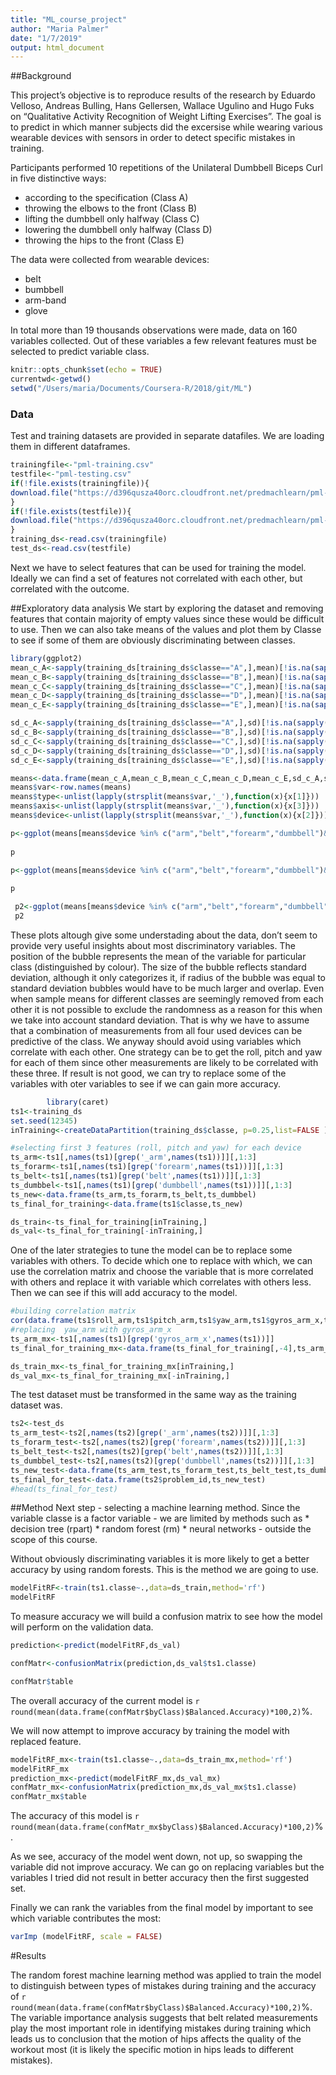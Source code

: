 ```yaml
---
title: "ML_course_project"
author: "Maria Palmer"
date: "1/7/2019"
output: html_document
---
```

##Background

This project's objective is to reproduce results of the research by Eduardo Velloso, Andreas Bulling, Hans Gellersen, Wallace Ugulino and Hugo Fuks on "Qualitative Activity Recognition of Weight Lifting Exercises". 
The goal is to predict in which manner subjects did the excersise while wearing various wearable devices with sensors in order to detect specific mistakes in training.  

Participants performed 10 repetitions of the Unilateral Dumbbell Biceps Curl in five distinctive ways: 

* according to the specification (Class A) 
* throwing the elbows to the front (Class B) 
* lifting the dumbbell only halfway (Class C) 
* lowering the dumbbell only halfway (Class D) 
* throwing the hips to the front (Class E)

The data were collected from wearable devices:

* belt
* bumbbell
* arm-band
* glove

In total more than 19 thousands observations were made, data on 160 variables collected. Out of these variables a few relevant features must be selected to predict variable class. 

```r
knitr::opts_chunk$set(echo = TRUE)
currentwd<-getwd()
setwd("/Users/maria/Documents/Coursera-R/2018/git/ML")
```

### Data 

Test and training datasets are provided in separate datafiles. We are loading them in different dataframes.

```r
trainingfile<-"pml-training.csv"
testfile<-"pml-testing.csv"
if(!file.exists(trainingfile)){
download.file("https://d396qusza40orc.cloudfront.net/predmachlearn/pml-training.csv",trainingfile,method="curl")
}
if(!file.exists(testfile)){
download.file("https://d396qusza40orc.cloudfront.net/predmachlearn/pml-testing.csv",testfile,method="curl")
}
training_ds<-read.csv(trainingfile)
test_ds<-read.csv(testfile)
```

Next we have to select features that can be used for training the model.
Ideally we can find a set of features not correlated with each other, but correlated with the outcome.

##Exploratory data analysis
We start by exploring the dataset and removing features that contain majority of empty values since these would be difficult to use. 
Then we can also take means of the values and plot them by Classe to see if some of them are obviously discriminating between classes.
```r
library(ggplot2)
mean_c_A<-sapply(training_ds[training_ds$classe=="A",],mean)[!is.na(sapply(training_ds,mean))]
mean_c_B<-sapply(training_ds[training_ds$classe=="B",],mean)[!is.na(sapply(training_ds,mean))]
mean_c_C<-sapply(training_ds[training_ds$classe=="C",],mean)[!is.na(sapply(training_ds,mean))]
mean_c_D<-sapply(training_ds[training_ds$classe=="D",],mean)[!is.na(sapply(training_ds,mean))]
mean_c_E<-sapply(training_ds[training_ds$classe=="E",],mean)[!is.na(sapply(training_ds,mean))]

sd_c_A<-sapply(training_ds[training_ds$classe=="A",],sd)[!is.na(sapply(training_ds,mean))]
sd_c_B<-sapply(training_ds[training_ds$classe=="B",],sd)[!is.na(sapply(training_ds,mean))]
sd_c_C<-sapply(training_ds[training_ds$classe=="C",],sd)[!is.na(sapply(training_ds,mean))]
sd_c_D<-sapply(training_ds[training_ds$classe=="D",],sd)[!is.na(sapply(training_ds,mean))]
sd_c_E<-sapply(training_ds[training_ds$classe=="E",],sd)[!is.na(sapply(training_ds,mean))]

means<-data.frame(mean_c_A,mean_c_B,mean_c_C,mean_c_D,mean_c_E,sd_c_A,sd_c_B,sd_c_C,sd_c_D,sd_c_E)
means$var<-row.names(means)
means$type<-unlist(lapply(strsplit(means$var,'_'),function(x){x[1]}))
means$axis<-unlist(lapply(strsplit(means$var,'_'),function(x){x[3]}))
means$device<-unlist(lapply(strsplit(means$var,'_'),function(x){x[2]}))

p<-ggplot(means[means$device %in% c("arm","belt","forearm","dumbbell")&means$type %in% c("accel","magnet"),], aes(x=axis))+geom_point(aes(y=mean_c_A,colour="A",size=sd_c_A,alpha=.02))+geom_point(aes(y=mean_c_B,colour="B",size=sd_c_B,alpha=.02))+geom_point(aes(y=mean_c_C,colour="C",size=sd_c_C,alpha=.02))+geom_point(aes(y=mean_c_D,colour="D",size=sd_c_D,alpha=.02))+geom_point(aes(y=mean_c_E,colour="E",size=sd_c_E,alpha=.02))+facet_grid(type ~device)
 
p

p<-ggplot(means[means$device %in% c("arm","belt","forearm","dumbbell")&means$type %in% c("gyros"),], aes(x=axis))+geom_point(aes(y=mean_c_A,colour="A",size=sd_c_A,alpha=.02))+geom_point(aes(y=mean_c_B,colour="B",size=sd_c_B,alpha=.02))+geom_point(aes(y=mean_c_C,colour="C",size=sd_c_C,alpha=.02))+geom_point(aes(y=mean_c_D,colour="D",size=sd_c_D,alpha=.02))+geom_point(aes(y=mean_c_E,colour="E",size=sd_c_E,alpha=.02))+facet_grid(type ~device)
 
p

 p2<-ggplot(means[means$device %in% c("arm","belt","forearm","dumbbell")&means$type %in% c("roll","pitch","yaw"),], aes(x=type))+geom_point(aes(y=mean_c_A,colour="A",size=sd_c_A,alpha=.02))+geom_point(aes(y=mean_c_B,colour="B",size=2*sd_c_B,alpha=.02))+geom_point(aes(y=mean_c_C,colour="C",size=2*sd_c_C,alpha=.02))+geom_point(aes(y=mean_c_D,colour="D",size=2*sd_c_D,alpha=.02))+geom_point(aes(y=mean_c_E,colour="E",size=2*sd_c_E,alpha=.02))+facet_grid(device~.)
 p2


```

These plots altough give some understading about the data, don't seem to provide very useful insights about most discriminatory variables. The position of the bubble represents the mean of the variable for particular class (distinguished by colour). The size of the bubble reflects standard deviation, although it only categorizes it, if radius of the bubble was equal to standard deviation bubbles would have to be much larger and overlap.
Even when sample means for different classes are seemingly removed from each other it is not possible to exclude the randomness as a reason for this when we take into account standard deviation.
That is why we have to assume that a combination of measurements from all four used devices can be predictive of the class. We anyway should avoid using variables which correlate with each other. One strategy can be to get the roll, pitch and yaw for each of them since other measurements are likely to be correlated with these three.
If result is not good, we can try to replace some of the variables with oter variables to see if we can gain more accuracy.

```r
        library(caret)
ts1<-training_ds
set.seed(12345)
inTraining<-createDataPartition(training_ds$classe, p=0.25,list=FALSE )

#selecting first 3 features (roll, pitch and yaw) for each device
ts_arm<-ts1[,names(ts1)[grep('_arm',names(ts1))]][,1:3]
ts_forarm<-ts1[,names(ts1)[grep('forearm',names(ts1))]][,1:3]
ts_belt<-ts1[,names(ts1)[grep('belt',names(ts1))]][,1:3]
ts_dumbbel<-ts1[,names(ts1)[grep('dumbbell',names(ts1))]][,1:3]
ts_new<-data.frame(ts_arm,ts_forarm,ts_belt,ts_dumbbel)
ts_final_for_training<-data.frame(ts1$classe,ts_new)

ds_train<-ts_final_for_training[inTraining,]
ds_val<-ts_final_for_training[-inTraining,]
```

One of the later strategies to tune the model can be to replace some variables with others. To decide which one to replace with which, we can use the correlation matrix and choose the variable that is more correlated with others and replace it with variable which correlates with others less. Then we can see if this will add accuracy to the model.

```r
#building correlation matrix
cor(data.frame(ts1$roll_arm,ts1$pitch_arm,ts1$yaw_arm,ts1$gyros_arm_x,ts1$gyros_arm_y,ts1$gyros_arm_z))
#replacing  yaw_arm with gyros_arm_x
ts_arm_mx<-ts1[,names(ts1)[grep('gyros_arm_x',names(ts1))]]
ts_final_for_training_mx<-data.frame(ts_final_for_training[,-4],ts_arm_mx)

ds_train_mx<-ts_final_for_training_mx[inTraining,]
ds_val_mx<-ts_final_for_training_mx[-inTraining,]

```

The test dataset must be transformed in the same way as the training dataset was.

```r
ts2<-test_ds
ts_arm_test<-ts2[,names(ts2)[grep('_arm',names(ts2))]][,1:3]
ts_forarm_test<-ts2[,names(ts2)[grep('forearm',names(ts2))]][,1:3]
ts_belt_test<-ts2[,names(ts2)[grep('belt',names(ts2))]][,1:3]
ts_dumbbel_test<-ts2[,names(ts2)[grep('dumbbell',names(ts2))]][,1:3]
ts_new_test<-data.frame(ts_arm_test,ts_forarm_test,ts_belt_test,ts_dumbbel_test)
ts_final_for_test<-data.frame(ts2$problem_id,ts_new_test)
#head(ts_final_for_test)
```

##Method
Next step - selecting a machine learning method. Since the variable classe is a factor variable - we are limited by methods such as 
* decision tree  (rpart)
* random forest (rm)
* neural networks - outside the scope of this course.

Without obviously discriminating variables it is more likely to get a better accuracy by using random forests. This is the method we are going to use.

```r

modelFitRF<-train(ts1.classe~.,data=ds_train,method='rf')
modelFitRF

```

To measure accuracy we will build a confusion matrix to see how the model will perform on the validation data.

```r

prediction<-predict(modelFitRF,ds_val)

confMatr<-confusionMatrix(prediction,ds_val$ts1.classe)

confMatr$table
```

The overall accuracy of the current model is `r round(mean(data.frame(confMatr$byClass)$Balanced.Accuracy)*100,2)`%.

We will now attempt to improve accuracy by training the model with replaced feature.
```r

modelFitRF_mx<-train(ts1.classe~.,data=ds_train_mx,method='rf')
modelFitRF_mx
prediction_mx<-predict(modelFitRF_mx,ds_val_mx)
confMatr_mx<-confusionMatrix(prediction_mx,ds_val_mx$ts1.classe)
confMatr_mx$table
```
The accuracy of this model is `r round(mean(data.frame(confMatr_mx$byClass)$Balanced.Accuracy)*100,2)`%.

As we see, accuracy of the model went down, not up, so swapping the variable did not improve accuracy.
We can go on replacing variables but the variables I tried did not result in better accuracy then the first suggested set.

Finally we can rank the variables from the final model by important to see which variable contributes the most:
```r
varImp (modelFitRF, scale = FALSE)
```


#Results

The random forest machine learning method was applied to train the model to distinguish between types of mistakes during training and the accuracy of `r round(mean(data.frame(confMatr$byClass)$Balanced.Accuracy)*100,2)`%. 
The variable importance analysis suggests that belt related measurements play the most important role in identifying mistakes during training which leads us to conclusion that the motion of hips affects the quality of the workout most (it is likely the specific motion in hips leads to different mistakes).





